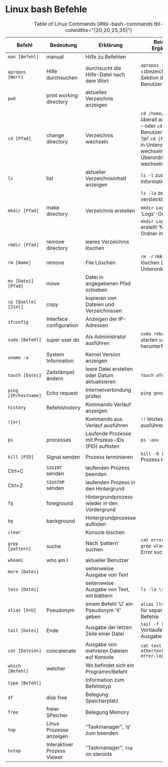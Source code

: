 # Linux bash Befehle {#sec-bash-commands}

+----------------------+-----------------------------+---------------------------------------------------+-----------------------------------------------------------------------+
| Befehl               | Bedeutung                   | Erklärung                                         | Beispiel / Ergänzung                                                  |
+======================+=============================+===================================================+=======================================================================+
| `man [Befehl]`       | manual                      | Hilfe zu Befehlen                                 |                                                                       |
+----------------------+-----------------------------+---------------------------------------------------+-----------------------------------------------------------------------+
| `apropos [Wort]`     | Hilfe durchsuchen           | durchsucht die Hilfe-Datei nach dem Wort          | `apropos -s1 disk` (`-s1`bezeichnet die Sektion der Benutzer-Befehle) |
+----------------------+-----------------------------+---------------------------------------------------+-----------------------------------------------------------------------+
| `pwd`                | print working directory     | aktuelles Verzeichnis anzeigen                    |                                                                       |
+----------------------+-----------------------------+---------------------------------------------------+-----------------------------------------------------------------------+
| `cd [Pfad]`          | change directory            | Verzeichnis wechseln                              | `cd /home/pi` von überall aufrufbar                                   |
|                      |                             |                                                   | `cd ~` oder `cd` in Benutzerverzeichnis '/pi'                         |
|                      |                             |                                                   | `cd [Foldername]` in Unterordner wechseln                             |
|                      |                             |                                                   | `cd ..` in Überordner wechseln                                        |
+----------------------+-----------------------------+---------------------------------------------------+-----------------------------------------------------------------------+
| `ls`                 | list                        | aktueller Verzeichnisinhalt anzeigen              | `ls -l` zusätzliche Informationen                                     |
+----------------------+-----------------------------+---------------------------------------------------+-----------------------------------------------------------------------+
|                      |                             |                                                   | `ls -la` zeigt auch versteckte Dateien                                |
+----------------------+-----------------------------+---------------------------------------------------+-----------------------------------------------------------------------+
| `mkdir [Pfad]`       | make directory              | Verzeichnis erstellen                             | `mkdir Logs` erstellt 'Logs'-Ordner                                   |
+----------------------+-----------------------------+---------------------------------------------------+-----------------------------------------------------------------------+
|                      |                             |                                                   | `mkdir Logs/New` erstellt 'New'-Ordner in 'Logs'                      |
+----------------------+-----------------------------+---------------------------------------------------+-----------------------------------------------------------------------+
| `rmdir [Pfad]`       | remove directory            | leeres Verzeichnis löschen                        |                                                                       |
+----------------------+-----------------------------+---------------------------------------------------+-----------------------------------------------------------------------+
| `rm [Name]`          | remove                      | File Löschen                                      | `rm -r` rekursives löschen (inklusive Unterordner)                    |
+----------------------+-----------------------------+---------------------------------------------------+-----------------------------------------------------------------------+
| `mv [Datei] [Pfad]`  | move                        | Datei in angegebenen Pfad schieben                |                                                                       |
+----------------------+-----------------------------+---------------------------------------------------+-----------------------------------------------------------------------+
| `cp [Quelle] [Ziel]` | copy                        | kopieren von Dateien und Verzeichnissen           |                                                                       |
+----------------------+-----------------------------+---------------------------------------------------+-----------------------------------------------------------------------+
| `ifconfig`           | Interface configuration     | Anzeigen der IP-Adressen                          |                                                                       |
+----------------------+-----------------------------+---------------------------------------------------+-----------------------------------------------------------------------+
| `sudo [Befehl]`      | super user do               | Als Administrator ausführen                       | `sudo reboot` neu starten                                             |
|                      |                             |                                                   | `sudo halt` herunterfahren                                            |
+----------------------+-----------------------------+---------------------------------------------------+-----------------------------------------------------------------------+
| `uname -a`           | System Information          | Kernel Version anzeigen                           |                                                                       |
+----------------------+-----------------------------+---------------------------------------------------+-----------------------------------------------------------------------+
| `touch [Datei]`      | Zeitstämpel ändern          | leere Datei erstellen oder Datum aktualisieren    | `touch aText.txt`                                                     |
+----------------------+-----------------------------+---------------------------------------------------+-----------------------------------------------------------------------+
| `ping [IP/hostname]` | Echo request                | Internetverbindung prüfen                         | `ping google.com`                                                     |
+----------------------+-----------------------------+---------------------------------------------------+-----------------------------------------------------------------------+
| `history`            | Befehlshistory              | Kommando Verlauf anzeigen                         |                                                                       |
+----------------------+-----------------------------+---------------------------------------------------+-----------------------------------------------------------------------+
| `![nr]`              |                             | Kommando aus Verlauf ausführen                    | `!!` letztes Komando ausführen                                        |
+----------------------+-----------------------------+---------------------------------------------------+-----------------------------------------------------------------------+
| `ps`                 | processes                   | Laufende Prozesse mit Prozess-IDs (PID) auflisten | `ps -axu`                                                             |
+----------------------+-----------------------------+---------------------------------------------------+-----------------------------------------------------------------------+
| `kill [PID]`         | Signal senden               | Prozess terminieren                               | `kill -9 [PID]` Prozess killen                                        |
+----------------------+-----------------------------+---------------------------------------------------+-----------------------------------------------------------------------+
| Ctrl+C               | `SIGINT` senden             | laufenden Prozess beenden                         |                                                                       |
+----------------------+-----------------------------+---------------------------------------------------+-----------------------------------------------------------------------+
| Ctrl+Z               | `SIGSTOP` senden            | laufenden Prozess in den Hintergrund              |                                                                       |
+----------------------+-----------------------------+---------------------------------------------------+-----------------------------------------------------------------------+
| `fg`                 | foreground                  | Hintergrundprozess wieder in den Vordergrund      |                                                                       |
+----------------------+-----------------------------+---------------------------------------------------+-----------------------------------------------------------------------+
| `bg`                 | background                  | Hintergrundprozesse auflisten                     |                                                                       |
+----------------------+-----------------------------+---------------------------------------------------+-----------------------------------------------------------------------+
| `clear`              |                             | Konsole löschen                                   |                                                                       |
+----------------------+-----------------------------+---------------------------------------------------+-----------------------------------------------------------------------+
| `grep [pattern]`     | suche                       | Nach 'pattern' suchen                             | `cat error.log \| grep wlan` WLAN-Error suchen                        |
+----------------------+-----------------------------+---------------------------------------------------+-----------------------------------------------------------------------+
| `whoami`             | who am I                    | aktueller Benutzer                                |                                                                       |
+----------------------+-----------------------------+---------------------------------------------------+-----------------------------------------------------------------------+
| `more [Datei]`       |                             | seitenweise Ausgabe von Text                      |                                                                       |
+----------------------+-----------------------------+---------------------------------------------------+-----------------------------------------------------------------------+
| `less [Datei]`       |                             | seitenweise Ausgabe von Text, mit blättern        | `ls -la \| less`                                                      |
+----------------------+-----------------------------+---------------------------------------------------+-----------------------------------------------------------------------+
| `alias [X=U]`        | Pseudonym                   | einem Befehl 'U' ein Pseudonym 'X' geben          | `alias ll="ls -l"` " " für separierte Befehle                         |
+----------------------+-----------------------------+---------------------------------------------------+-----------------------------------------------------------------------+
| `tail [Datei]`       | Ende                        | Ausgabe der letzen Zeile einer Datei              | `tail -f [Datei]` Vortlaufende Ausgabe                                |
+----------------------+-----------------------------+---------------------------------------------------+-----------------------------------------------------------------------+
| `cat [Dateien]`      | concatenate                 | Ausgabe von mehreren Dateien auf Konsole          | `cat text.txt othertext.txt error.log`                                |
+----------------------+-----------------------------+---------------------------------------------------+-----------------------------------------------------------------------+
| `which [Befehl]`     | welcher                     | Wo befindet sich ein Programm/Befehl              |                                                                       |
+----------------------+-----------------------------+---------------------------------------------------+-----------------------------------------------------------------------+
| `type [Befehl]`      |                             | Information zum Befehlstyp                        |                                                                       |
+----------------------+-----------------------------+---------------------------------------------------+-----------------------------------------------------------------------+
| `df`                 | disk free                   | Belegung Speicherplatz                            |                                                                       |
+----------------------+-----------------------------+---------------------------------------------------+-----------------------------------------------------------------------+
| `free`               | freier SPeicher             | Belegung Memory                                   |                                                                       |
+----------------------+-----------------------------+---------------------------------------------------+-----------------------------------------------------------------------+
| `top`                | Linux Prozesse anzeigen     | "Taskmanager", 'q' zum beenden                    |                                                                       |
+----------------------+-----------------------------+---------------------------------------------------+-----------------------------------------------------------------------+
| `hstop`              | Interaktiver Prozess Viewer | "Taskmanager", `top` on steroids                  |                                                                       |
+----------------------+-----------------------------+---------------------------------------------------+-----------------------------------------------------------------------+

: Table of Linux Commands {#tbl-bash-commands tbl-colwidths="[20,20,25,35]"}

<!--
IMPORTANT: this has been updated to the Quarto-Gridtables (https://quarto.org/docs/authoring/tables.html#grid-tables)
(Do more as you'd like. See table "LinuxCommands.tgn" to use on "https://www.tablesgenerator.com/markdown_tables")
-->
